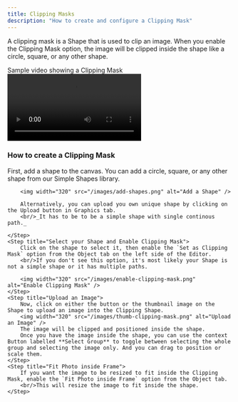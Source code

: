 ```yaml
---
title: Clipping Masks
description: "How to create and configure a Clipping Mask"
---
```


A clipping mask is a Shape that is used to clip an image. When you enable the Clipping Mask option, the image will be clipped inside the shape like a circle, square, or any other shape.

<Tip>
    Sample video showing a Clipping Mask
    <Frame>
        <video controls className="w-full aspect-video" src="https://d3f4dd8gq49w54.cloudfront.net/docs/clipping-mask.mp4"></video>
    </Frame>
</Tip>


### How to create a Clipping Mask

<Steps>
    <Step title="Add a Shape">
        First, add a shape to the canvas. You can add a circle, square, or any other shape from our Simple Shapes library.

        <img width="320" src="/images/add-shapes.png" alt="Add a Shape" />

        Alternatively, you can upload you own unique shape by clicking on the Upload button in Graphics tab.
        <br/>_It has to be to be a simple shape with single continous path._
        
    </Step>
    <Step title="Select your Shape and Enable Clipping Mask">
        Click on the shape to select it, then enable the `Set as Clipping Mask` option from the Object tab on the left side of the Editor.
        <br/>If you don't see this option, it's most likely your Shape is not a simple shape or it has multiple paths.

        <img width="320" src="/images/enable-clipping-mask.png" alt="Enable Clipping Mask" />
    </Step>
    <Step title="Upload an Image">
        Now, click on either the button or the thumbnail image on the Shape to upload an image into the Clipping Shape.
        <img width="320" src="/images/thumb-clipping-mask.png" alt="Upload an Image" />
        The image will be clipped and positioned inside the shape.
        Once you have the image inside the shape, you can use the context Button labelled **Select Group** to toggle between selecting the whole group and selecting the image only. And you can drag to position or scale them.
    </Step>
    <Step title="Fit Photo inside Frame">
        If you want the image to be resized to fit inside the Clipping Mask, enable the `Fit Photo inside Frame` option from the Object tab.
        <br/>This will resize the image to fit inside the shape.
    </Step>
</Steps>

